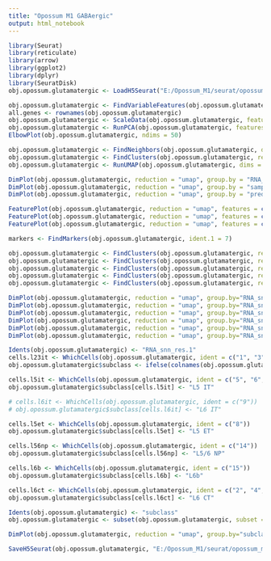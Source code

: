 ```yaml
---
title: "Opossum M1 GABAergic"
output: html_notebook
---
```


```r

library(Seurat)
library(reticulate)
library(arrow)
library(ggplot2)
library(dplyr)
library(SeuratDisk)
obj.opossum.glutamatergic <- LoadH5Seurat("E:/Opossum_M1/seurat/opossum_m1_glutamatergic_raw.h5Seurat")

```


```r

obj.opossum.glutamatergic <- FindVariableFeatures(obj.opossum.glutamatergic, selection.method = "vst", nfeatures = 3000)
all.genes <- rownames(obj.opossum.glutamatergic)
obj.opossum.glutamatergic <- ScaleData(obj.opossum.glutamatergic, features = all.genes)
obj.opossum.glutamatergic <- RunPCA(obj.opossum.glutamatergic, features = VariableFeatures(object = obj.opossum.glutamatergic))
ElbowPlot(obj.opossum.glutamatergic, ndims = 50)

```


```r

obj.opossum.glutamatergic <- FindNeighbors(obj.opossum.glutamatergic, dims = 1:30)
obj.opossum.glutamatergic <- FindClusters(obj.opossum.glutamatergic, resolution = 1, algorithm = 4, method = "igraph")
obj.opossum.glutamatergic <- RunUMAP(obj.opossum.glutamatergic, dims = 1:30, method = "umap-learn")

```


```r

DimPlot(obj.opossum.glutamatergic, reduction = "umap", group.by = "RNA_snn_res.1", label = TRUE, raster = FALSE) + NoLegend() + xlim(-18, 18) + ylim(-18, 18) + coord_equal()
DimPlot(obj.opossum.glutamatergic, reduction = "umap", group.by = "sample", raster = FALSE, shuffle = TRUE) + xlim(-18, 18) + ylim(-18, 18) + coord_equal()
DimPlot(obj.opossum.glutamatergic, reduction = "umap", group.by = "predicted_doublets", raster = FALSE) + xlim(-18, 18) + ylim(-18, 18) + coord_equal()

```


```r

FeaturePlot(obj.opossum.glutamatergic, reduction = "umap", features = c("Cux2")) + xlim(-15, 15) + ylim(-15, 15) + coord_equal()
FeaturePlot(obj.opossum.glutamatergic, reduction = "umap", features = c("Rorb")) + xlim(-15, 15) + ylim(-15, 15) + coord_equal()
FeaturePlot(obj.opossum.glutamatergic, reduction = "umap", features = c("Nxph1")) + xlim(-15, 15) + ylim(-15, 15) + coord_equal()

```


```r

markers <- FindMarkers(obj.opossum.glutamatergic, ident.1 = 7)

```


```r

obj.opossum.glutamatergic <- FindClusters(obj.opossum.glutamatergic, resolution = 0.5, algorithm = 4, method = "igraph")
obj.opossum.glutamatergic <- FindClusters(obj.opossum.glutamatergic, resolution = 1.5, algorithm = 4, method = "igraph")
obj.opossum.glutamatergic <- FindClusters(obj.opossum.glutamatergic, resolution = 2, algorithm = 4, method = "igraph")
obj.opossum.glutamatergic <- FindClusters(obj.opossum.glutamatergic, resolution = 2.5, algorithm = 4, method = "igraph")
obj.opossum.glutamatergic <- FindClusters(obj.opossum.glutamatergic, resolution = 3, algorithm = 4, method = "igraph")

```


```r

DimPlot(obj.opossum.glutamatergic, reduction = "umap", group.by="RNA_snn_res.0.5", label = TRUE, raster = FALSE) + NoLegend() + xlim(-12, 15) + ylim(-12, 15) + coord_equal()
DimPlot(obj.opossum.glutamatergic, reduction = "umap", group.by="RNA_snn_res.1", label = TRUE, raster = FALSE) + NoLegend() + xlim(-12, 15) + ylim(-12, 15) + coord_equal()
DimPlot(obj.opossum.glutamatergic, reduction = "umap", group.by="RNA_snn_res.1.5", label = TRUE, raster = FALSE) + NoLegend() + xlim(-12, 15) + ylim(-12, 15) + coord_equal()
DimPlot(obj.opossum.glutamatergic, reduction = "umap", group.by="RNA_snn_res.2", label = TRUE, raster = FALSE) + NoLegend() + xlim(-12, 15) + ylim(-12, 15) + coord_equal()
DimPlot(obj.opossum.glutamatergic, reduction = "umap", group.by="RNA_snn_res.2.5", label = TRUE, raster = FALSE) + NoLegend() + xlim(-12, 15) + ylim(-12, 15) + coord_equal()
DimPlot(obj.opossum.glutamatergic, reduction = "umap", group.by="RNA_snn_res.3", label = TRUE, raster = FALSE) + NoLegend() + xlim(-12, 15) + ylim(-12, 15) + coord_equal()

```


```r

Idents(obj.opossum.glutamatergic) <- "RNA_snn_res.1"
cells.l23it <- WhichCells(obj.opossum.glutamatergic, ident = c("1", "3", "10", "13"))
obj.opossum.glutamatergic$subclass <- ifelse(colnames(obj.opossum.glutamatergic) %in% cells.l23it, "L2/3 IT", "ambiguous")

cells.l5it <- WhichCells(obj.opossum.glutamatergic, ident = c("5", "6", "7", "11", "12", "16"))
obj.opossum.glutamatergic$subclass[cells.l5it] <- "L5 IT"

# cells.l6it <- WhichCells(obj.opossum.glutamatergic, ident = c("9"))
# obj.opossum.glutamatergic$subclass[cells.l6it] <- "L6 IT"

cells.l5et <- WhichCells(obj.opossum.glutamatergic, ident = c("8"))
obj.opossum.glutamatergic$subclass[cells.l5et] <- "L5 ET"

cells.l56np <- WhichCells(obj.opossum.glutamatergic, ident = c("14"))
obj.opossum.glutamatergic$subclass[cells.l56np] <- "L5/6 NP"

cells.l6b <- WhichCells(obj.opossum.glutamatergic, ident = c("15"))
obj.opossum.glutamatergic$subclass[cells.l6b] <- "L6b"

cells.l6ct <- WhichCells(obj.opossum.glutamatergic, ident = c("2", "4", "9"))
obj.opossum.glutamatergic$subclass[cells.l6ct] <- "L6 CT"

Idents(obj.opossum.glutamatergic) <- "subclass"
obj.opossum.glutamatergic <- subset(obj.opossum.glutamatergic, subset = subclass != "ambiguous")

```


```r

DimPlot(obj.opossum.glutamatergic, reduction = "umap", group.by="subclass", label = TRUE, raster = FALSE) + NoLegend() + xlim(-18, 18) + ylim(-18, 18) + coord_equal()

```


```r

SaveH5Seurat(obj.opossum.glutamatergic, "E:/Opossum_M1/seurat/opossum_m1_glutamatergic.h5seurat", overwrite = TRUE, verbose = TRUE)

```

